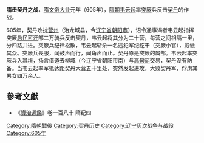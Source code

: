 '''隋击契丹之战'''，[[隋文帝|隋文帝]][[大业|大业]]元年（605年），[[隋朝|隋朝]][[韦云起|韦云起]]率[[突厥汗国|突厥]]兵反击[[契丹|契丹]]的作战。

605年，契丹攻扰[[营州|营州]]（治龙城县，今[[辽宁省|辽宁省]][[朝阳市|朝阳市]]），诏令通事谒者韦云起指挥突厥[[启民可汗|启民可汗]]部二万骑兵反击契丹，韦云起将其分为二十营，每营之间相隔一里，分四路并进。突厥兵纪律松散，韦云起斩杀一名违犯军纪纥干（突厥小官），威慑其众。突厥兵畏服，闻鼓声而行，闻角声而止。契丹原是突厥的属部。韦云起率突厥兵入其境，扬言借道去柳城（今辽宁省朝阳市南）与[[高句丽|高句丽]]交易，契丹没有防备。当韦云起率军抵达距契丹大营五十里处，突然发起进攻，大败契丹军，俘虏其男女四万余人。

==參考文獻==
*《[[資治通鑑|資治通鑑]]》卷一百八十 隋纪四

{{DEFAULTSORT:S}}
[[Category:隋朝戰役|Category:隋朝戰役]]
[[Category:契丹历史|Category:契丹历史]]
[[Category:辽宁历次战争与战役|Category:辽宁历次战争与战役]]
[[Category:605年|Category:605年]]